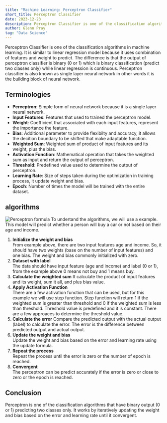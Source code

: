 ```yaml
---
title: "Machine Learning: Perceptron Classifier"
short_title: Perceptron Classifier
date: 2023-12-23
description: Perceptron Classifier is one of the classification algorithms in machine learning. It is similar to linear regression model because it uses combination of features to predict.
author: Glenn Pray
tag: "Data Science"
---
```

Perceptron Classifier is one of the classification algorithms in machine learning. It is similar to linear regression model because it uses combination of features and weight to predict. The difference is that the output of perceptron classifier is binary (0 or 1) which is binary classification (predict two classes only) while linear regression is continuous. Perceptron classifier is also known as single layer neural network in other words it is the building block of neural network.

## Terminologies
- **Perceptron**: Simple form of neural network because it is a single layer neural network.
- **Input Features**: Features that used to trained the perceptron model.
- **Weight**: Coefficient that associated with each input features, represent the importance the feature.
- **Bias**: Additional parameter to provide flexibilty and accuracy, it allows the decition boundary to be shifted that make adaptable function.
- **Weighted Sum**: Weighted sum of product of input features and its weight, plus the bias.
- **Activation Function**: Mathematical operation that takes the weighted sum as input and return the output of perceptron.
- **Threshold**: Predefined value used to determine the output of perceptron.
- **Learning Rate**: Size of steps taken during the optimization in training process, it update weight and bias.
- **Epoch**: Number of times the model will be trained with the entire dataset.

## algorithms
![Perceptron formula](/images/blog/perceptron-formula.png)
To undertand the algorithms, we will use a example. This model will predict whether a person will buy a car or not based on their age and income.
1. **Initialize the weight and bias**  
 From example above, there are two input features age and income. So, it should have two weights (base on the number of input features) and one bias. The weight and bias commonly initialized with zero.
2. **Dataset with label**  
 The data should have input feature (age and income) and label (0 or 1), from the example above 0 means not buy and 1 means buy.
3. **Calculate the weighted sum**
 It calculate the product of input features and its weight, sum it all, and plus bias value.
4. **Apply Activation Function**  
 There are a few activation function that can be used, but for this example we will use step function. Step function will return 1 if the weighted sum is greater than threshold and 0 if the weighted sum is less than threshold. Threshold value is predefined and it is constant. There are a few approaces to determine the threshold value.
5. **Calculate the error**
 Compare the predicted output with the actual output (label) to calculate the error. The error is the difference between predicted output and actual output.
6. **Update the weight and bias**  
 Update the weight and bias based on the error and learning rate using the update formula.
7. **Repeat the process**  
 Repeat the process until the error is zero or the number of epoch is reached.
8. **Convergent**  
 The perceptron can be predict accurately if the error is zero or close to zero or the epoch is reached.

## Conclusion
Perceptron is one of the classification algorithms that have binary output (0 or 1) predicting two classes only. It works by iteratively updating the weight and bias based on the error and learning rate until it convergent.
